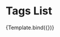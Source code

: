 
<Meta title="Features/Tags/Tags List" component={Tags} />

# Tags List


<Canvas>
  <Story
    name="Tags List"
    args={{ tags: ['tag1', 'tag2', 'tag3', 'tag4', 'tag5'] }}
  >
    {Template.bind({})}
  </Story>
</Canvas>

<ArgsTable story="Tags List" sort="requiredFirst" />
